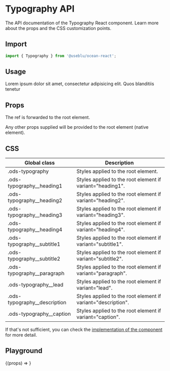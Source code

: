 
<Meta title="Components/Typography" component={Typography} />

# Typography API

The API documentation of the Typography React component. Learn more about the props and the CSS customization points.

## Import

```javascript
import { Typography } from '@useblu/ocean-react';
```

## Usage

<Canvas withSource="open" withToolbar>
  <Story name="Usage">
    <Typography variant="paragraph">
      Lorem ipsum dolor sit amet, consectetur adipisicing elit. Quos blanditiis
      tenetur
    </Typography>
  </Story>
</Canvas>

## Props

<ArgsTable of="." />

The ref is forwarded to the root element.

Any other props supplied will be provided to the root element (native element).

## CSS

| Global class                   | Description                                                  |
| ------------------------------ | ------------------------------------------------------------ |
| .ods-typography                | Styles applied to the root element.                          |
| .ods-typography\_\_heading1    | Styles applied to the root element if variant="heading1".    |
| .ods-typography\_\_heading2    | Styles applied to the root element if variant="heading2".    |
| .ods-typography\_\_heading3    | Styles applied to the root element if variant="heading3".    |
| .ods-typography\_\_heading4    | Styles applied to the root element if variant="heading4".    |
| .ods-typography\_\_subtitle1   | Styles applied to the root element if variant="subtitle1".   |
| .ods-typography\_\_subtitle2   | Styles applied to the root element if variant="subtitle2".   |
| .ods-typography\_\_paragraph   | Styles applied to the root element if variant="paragraph".   |
| .ods-typography\_\_lead        | Styles applied to the root element if variant="lead".        |
| .ods-typography\_\_description | Styles applied to the root element if variant="description". |
| .ods-typography\_\_caption     | Styles applied to the root element if variant="caption".     |

If that's not sufficient, you can check the [implementation of the component](https://github.com/Pagnet/ocean-ds-web/blob/master/src/Typography/Typography.tsx) for more detail.

## Playground

<Canvas>
  <Story
    name="Playground"
    args={{
      variant: 'heading3',
      children: 'Lorem ipsum dolor sit amet, consectetur adipiscing elit.',
    }}
    argTypes={{
      variant: {
        name: 'variant',
        defaultValue: 'heading1',
        control: {
          type: 'select',
          options: [
            'heading1',
            'heading2',
            'heading3',
            'heading4',
            'subtitle1',
            'subtitle2',
            'paragraph',
            'lead',
            'description',
            'caption',
          ],
        },
      },
    }}
  >
    {(props) => <Typography {...props} />}
  </Story>
</Canvas>
